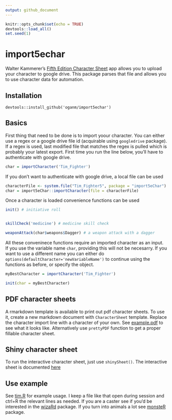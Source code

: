 ```yaml
---
output: github_document
---
```

```r
knitr::opts_chunk$set(echo = TRUE)
devtools::load_all()
set.seed(1)
```

# import5echar

Walter Kammerer's [Fifth Edition Character Sheet](https://play.google.com/store/apps/details?id=com.wgkammerer.testgui.basiccharactersheet.app&hl=en) app allows you to upload your character to google drive. This package parses that file and allows you to use character data for automation.

## Installation

```
devtools::install_github('oganm/import5echar')
```

## Basics

First thing that need to be done is to import yoour character. You can either use a regex or a google drive file id (acquirable using `googledrive` package). If a regex is used, last modified file that matches the regex is pulled which is probably your latest export. First time you run the line below, you'll have to authenticate with google drive.

```r
char = importCharacter('Tim_Fighter')
```

If you don't want to authenticate with google drive, a local file can be used

```r
characterFile <- system.file("Tim_Fighter5", package = "import5eChar")
char = import5eChar::importCharacter(file = characterFile)
```

Once a character is loaded convenience functions can be used

```r
init() # initiative roll


skillCheck('medicine') # medicine skill check

weaponAttack(char$weapons$Dagger) # a weapon attack with a dagger

```

All these conveninece functions require an imported character as an input. If you use the variable name `char`, providing this will not be necesarry. If you want to use a different name you can either do `options(defaultCharacter='newVariableName')` to continue using the functions as before, or specify the object.

```r
myBestCharacter = importCharacter('Tim_Fighter')

init(char = myBestCharacter)
```

## PDF character sheets

A rmarkdown template is available to print out pdf character sheets. To use it, create a new markdown document with `CharacterSheet` template. Replace the character import line with a character of your own. See [example.pdf](inst/skeleton.pdf) to see what it looks like. Alternatively use `prettyPDF` function to get a proper fillable character sheet.

## Shiny character sheet

To run the interactive character sheet, just use `shinySheet()`. The interactive
sheet is documented [here](interactiveSheetDocumentation.md)

## Use example

See [tim.R](tim.R) for example usage. I keep a file like that open during session and ctrl+R the relevant lines as needed. If you are a caster see if you'd be interested in the [wizaRd](https://github.com/oganm/wizaRd) package. If you turn into animals a lot see [monsteR](https://github.com/oganm/monsteR) package.
